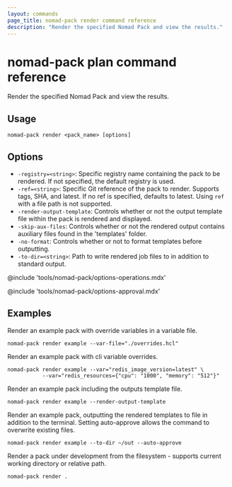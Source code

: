 ```yaml
---
layout: commands
page_title: nomad-pack render command reference
description: "Render the specified Nomad Pack and view the results."
---
```


# nomad-pack plan command reference

Render the specified Nomad Pack and view the results.

## Usage

```plaintext
nomad-pack render <pack_name> [options]
```

## Options

- `-registry=<string>`: Specific registry name containing the pack to be
  rendered. If not specified, the default registry is used.
- `-ref=<string>`: Specific Git reference of the pack to render.				Supports tags, SHA, and latest. If no ref is specified,	defaults to latest.	Using `ref` with a file path is not supported.
- `-render-output-template`: Controls whether or not the output template file
  within the pack is rendered and displayed.
- `-skip-aux-files`: Controls whether or not the rendered output contains auxiliary	files found in the 'templates' folder.
- `-no-format`: Controls whether or not to format templates before outputting.
- `-to-dir=<string>`: Path to write rendered job files to in addition to
						standard output.

@include 'tools/nomad-pack/options-operations.mdx'

@include 'tools/nomad-pack/options-approval.mdx'

## Examples

Render an example pack with override variables in a variable file.

```shell
nomad-pack render example --var-file="./overrides.hcl"
```

Render an example pack with cli variable overrides.

```shell
nomad-pack render example --var="redis_image_version=latest" \
           --var="redis_resources={"cpu": "1000", "memory": "512"}"
```

Render an example pack including the outputs template file.

```shell
nomad-pack render example --render-output-template
```

Render an example pack, outputting the rendered templates to file in
addition to the terminal. Setting auto-approve allows the command to
overwrite existing files.

```shell
nomad-pack render example --to-dir ~/out --auto-approve
```

Render a pack under development from the filesystem - supports current
working directory or relative path.

```shell
nomad-pack render .
```
